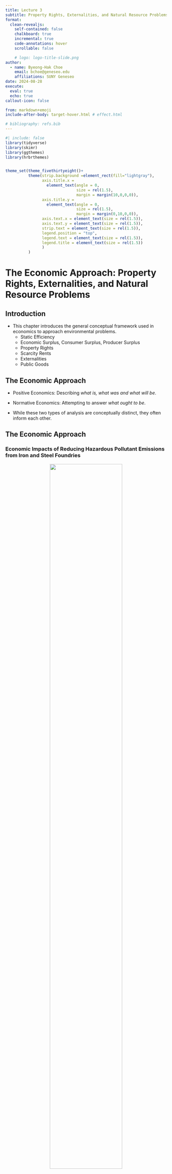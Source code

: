 ```yaml
---
title: Lecture 3
subtitle: Property Rights, Externalities, and Natural Resource Problems
format:
  clean-revealjs:
    self-contained: false
    chalkboard: true
    incremental: true
    code-annotations: hover
    scrollable: false

    # logo: logo-title-slide.png
author:
  - name: Byeong-Hak Choe
    email: bchoe@geneseo.edu
    affiliations: SUNY Geneseo
date: 2024-08-28
execute: 
  eval: true
  echo: true
callout-icon: false

from: markdown+emoji
include-after-body: target-hover.html # effect.html

# bibliography: refs.bib
---
```



```r
#| include: false
library(tidyverse)
library(skimr)
library(ggthemes)
library(hrbrthemes)


theme_set(theme_fivethirtyeight()+
          theme(strip.background =element_rect(fill="lightgray"),
                axis.title.x = 
                  element_text(angle = 0,
                               size = rel(1.5),
                               margin = margin(10,0,0,0)),
                axis.title.y = 
                  element_text(angle = 0,
                               size = rel(1.5),
                               margin = margin(0,10,0,0)),
                axis.text.x = element_text(size = rel(1.5)),
                axis.text.y = element_text(size = rel(1.5)),
                strip.text = element_text(size = rel(1.5)),
                legend.position = "top",
                legend.text = element_text(size = rel(1.5)),
                legend.title = element_text(size = rel(1.5))
                )
          )
```




# The Economic Approach: Property Rights, Externalities, and Natural Resource Problems {background-color="#1c4982"}


## Introduction

- This chapter introduces the general conceptual framework used in economics to approach environmental problems.
  - Static Efficiency
  - Economic Surplus, Consumer Surplus, Producer Surplus
  - Property Rights
  - Scarcity Rents
  - Externalities
  - Public Goods



## The Economic Approach

- Positive Economics: Describing *what is, what was and what will be*.

- Normative Economics: Attempting to answer *what ought to be*.

- While these two types of analysis are conceptually distinct, they often inform each other. 


## The Economic Approach
### Economic Impacts of Reducing Hazardous Pollutant Emissions from Iron and Steel Foundries

<div style="text-align: center; width: 80%; margin: auto;">
  <img src="https://bcdanl.github.io/lec_figs/iron-steel-polution.png" style="width: 75%; margin-bottom: -20px;">
  <p style="font-weight: bold;"></p>
</div>

- The U.S. Environmental Protection Agency (EPA) developed a "control technology standard" to reduce hazardous air pollutant emissions from iron and steel foundries.

- How large would the impacts of the standard on production cost at affected facilities?



## The Economic Approach
### Economic Impacts of Reducing Hazardous Pollutant Emissions from Iron and Steel Foundries

- The rule would increase production costs by $21.73 million annually for existing sources.

- The analysis projected small price increases: 0.1% for iron castings and 0.05% for steel castings.

- Iron foundries using cupola furnaces and consumers of iron foundry products would experience the primary impact.

- The analysis showed the impacts were below the $100 million threshold, avoiding the need for an extensive review by the Office of Management and Budget.

- The findings helped reduce opposition by demonstrating the minimal expected economic impacts.



<!-- - The positive analysis helped shape a more informed and efficient policy decision by providing a clear picture of the economic consequences without dictating whether the policy should or should not be implemented.  -->

<!-- This demonstrates that even though positive analysis doesn’t directly address the desirability of a policy, it is instrumental in the overall decision-making process by clarifying the likely outcomes of different actions. -->


## Economic Efficiency
### Static Efficiency
$$
\text{(Economic Surplus)} \,=\, \text{(Consumer Surplus)} \,+\, \text{(Producer Surplus)}
$$

- An allocation of resources satisfies the **static efficiency** criterion if the economic surplus derived from those resources is maximized by that allocation.




## Economic Efficiency
### Consumer Surplus (CS)


<div style="text-align: center; width: 80%; margin: auto;">
  <img src="https://bcdanl.github.io/lec_figs/tl-fig2-1.png" style="width: 85%; margin-bottom: -20px;">
  <p style="font-weight: bold;"></p>
</div>

- CS is the value that consumers receive from an allocation minus what it costs them.
  
- CS is measured as the area under the demand curve minus the consumer’s cost.
  - Why?


## Economic Efficiency
### Producer Surplus (PS)


<div style="text-align: center; width: 80%; margin: auto;">
  <img src="https://bcdanl.github.io/lec_figs/tl-fig2-2.png" style="width: 85%; margin-bottom: -20px;">
  <p style="font-weight: bold;"></p>
</div>

- PS is the difference between the amount that a seller receives minus what the seller would be willing to accept for the good

- PS is the area under the price line that lies above the supply curve.
  - Why?


## Economic Efficiency
### Review on MC/MB curves


:::: {.panel-tabset}



## MB and Demand
- In a perfectly competitive market, a marginal benefit ($MB$) curve is essentially synonymous with a demand curve.
  - Each point on the demand curve represents the maximum price a consumer is willing to pay for a specific quantity of the good. 
  - This willingness to pay is directly related to the $MB$ of the next unit of the good.
  - Consumers are willing to buy an additional unit of a good only if the $MB$ of that unit is greater than or equal to its price.
  - The $MB$ curve shows how many units consumers are willing to purchase at each price, which is the *demand* curve.


## MC and Supply
- In a perfectly competitive market, a firm's marginal cost ($MC$) curve can be thought of as its supply curve:
  - $MC$ is a cost of producing one more unit of a good.
  - Firms aim to maximize profit by producing where $MC$ equals marginal revenue ($MR$). 
  - The market price ($P$) that a firm can charge for its product is determined by the market and is equal to its $MR$.
  - Therefore, the firms produce the quantity where $MC$ equals $P$.
    - The $MC$ curve directly determines how much the firms will *supply* at any given price. 

::::


## Property Rights
### Property Rights and Efficient Market Allocations

- **Property rights** refers to a bundle of entitlements defining the owner’s rights, privileges, and limitations for use of the resource.
  - Can be vested in individuals, firms, or the state.
  - Understanding property rights allows us to better understand how natural resource problems arise from government and market allocations.



## Property Rights
### Efficient Property Right Structures

- **Exclusivity**: All the benefits and costs should only accrue to the owner.

- **Transferability**: Property rights should be transferred to others.

- **Enforceability**: Property rights should be secure from seizure or encroachment.



## Property Rights
### Efficient Property Right Structures


<div style="text-align: center; width: 80%; margin: auto;">
  <img src="https://bcdanl.github.io/lec_figs/tl-fig2-3.png" style="width: 85%; margin-bottom: -20px;">
  <p style="font-weight: bold;"></p>
</div>

- In a system with well-defined property rights and competitive markets in which to sell those rights, the actions of self-interested individuals will result in an efficient equilibrium.


## Property Rights
### Water Rights in Agriculture

<div style="text-align: center; width: 80%; margin: auto;">
  <img src="https://bcdanl.github.io/lec_figs/water-property-right-ag.png" style="width: 55%; margin-bottom: -20px;">
  <p style="font-weight: bold;"></p>
</div>

- Consider a region where water is a *scarce* natural resource, and there are well-defined property rights for water usage, particularly among farmers in agricultural production. 
- In this region, a competitive market exists where these water rights can be bought and sold.


	<!-- •	Scenario: Consider a region where water is a scarce natural resource, and there are well-defined property rights for water usage, particularly among farmers in agricultural production. In this region, a competitive market exists where these water rights can be bought and sold. -->

## Property Rights
### Water Rights in Agriculture	

- Producers
  - Farmers hold water rights and aim to maximize their surplus by using water efficiently to grow crops that yield the highest profit. 
  - If a particular farmer finds that selling a portion of their water rights in the market would yield a higher return than using that water for low-value crops, they may choose to sell.
  
- Consumers:
  - Other farmers or industries in the region, needing water for higher-value crops or more profitable uses, are willing to buy water rights. 
  - They seek to maximize their surplus by obtaining water that enables them to produce more efficiently or profitably.

- Market Outcome:
  - The price of water rights reflects the supply and demand for water.
  - As self-interested farmers sell or buy water rights based on their own profit-maximizing decisions, water is allocated to its most valuable use.

## Property Rights
### PS, Scarcity Rent, and Long-Run Competitive Equilibrium

- In the short-run, 
$$
\overbrace{PS}^{\text{Producer}\\\,\text{ Surplus}} \,=\, \overbrace{\Pi}^{\text{Profits}} + \overbrace{FC}^{\text{Fixed}\\\,\text{Cost}}
$$
- This is because:
$$
\begin{align}
\overbrace{\Pi}^{\text{Profits}} &\,=\, \overbrace{TR}^{\text{Total Revenue}} \,–\, \overbrace{VC}^{\text{Variable}\\\;\;\text{Cost}} \,–\, \overbrace{FC}^{\text{Fixed}\\\,\text{Cost}}\\
\quad\\
\underbrace{PS}_{\text{Producer}\\\,\text{ Surplus}} &\,=\, \underbrace{TR}_{\text{Total Revenue}} \,–\, \underbrace{VC}_{\text{Variable}\\\;\;\text{Cost}}
\end{align}
$$

- Thus, $PS \,=\, \Pi + FC$ in the short-run.


## Property Rights
### PS, Scarcity Rent, and Long-Run Competitive Equilibrium

- In the long run,
$$
\overbrace{PS}^{\text{Producer}\\\,\text{ Surplus}} \,=\, \overbrace{\Pi}^{\text{Profit}} \,+\, \text{(Rent)}
$$

- $\text{Rent}$: return to scarce inputs owned by the producer.
- Under perfect competition, 
  - Long-run profits equal zero;
  - Any $PS$ in natural resource industries in the long-run  equal rent.

- This $PS$ in long-run equilibrium is called **scarcity rent**.
  - Cannot be eliminated by competition due to scarcity of natural resources.



## Property Rights
### Scarcity Rents in New England Fisheries

<div style="text-align: center; width: 80%; margin: auto;">
  <img src="https://bcdanl.github.io/lec_figs/new-england-fisheries.jpeg" style="width: 85%; margin-bottom: -20px;">
  <p style="font-weight: bold;"></p>
</div>


- Data suggest that fishing off the New England coast would need be reduced by about 70% to eliminate overfishing and achieve an efficient harvest.

- This would generate a scarcity rent of about $130 million.

- If this were collected by the government, it would be sufficient to compensate those boats put out of business due to fishing restrictions.

## Externalities as a Source of Market Failure
### Steel Mill and Hotel Resort by a River


<div style="text-align: center; width: 80%; margin: auto;">
  <img src="https://bcdanl.github.io/lec_figs/steel-resort-externality.png" style="width: 75%; margin-bottom: -20px;">
  <p style="font-weight: bold;"></p>
</div>

- If these two facilities have different owners, an efficient use of the water is not likely to result.
  - Why?
  


## Externalities as a Source of Market Failure
### Steel Mill and Hotel Resort by a River

- Because the steel plant does not bear the cost of reduced business at the resort resulting from waste being dumped into the river, it does not consider that cost.

- **Externalities** exist whenever the welfare of some agent, typically firm or household, depends not only on his or her activities, but also on activities under the control of some other agent.





## Externalities as a Source of Market Failure
### Steel Mill and Hotel Resort by a River


<div style="text-align: center; width: 80%; margin: auto;">
  <img src="https://bcdanl.github.io/lec_figs/tl-fig2-4.png" style="width: 80%; margin-bottom: -20px;">
  <p style="font-weight: bold;"></p>
</div>


- Steel production produces pollution as well as steel. 

- $MC_{p}$: the private marginal cost of producing the steel. 
- $MC_{s}$: the social marginal cost
  - Because society (including both the resort and the steel mill) considers both the cost of pollution and the cost of producing the steel, $MC_{s}$ includes both.




## Externalities as a Source of Market Failure
### Steel Mill and Hotel Resort by a River


<div style="text-align: center; width: 80%; margin: auto;">
  <img src="https://bcdanl.github.io/lec_figs/tl-fig2-4.png" style="width: 80%; margin-bottom: -20px;">
  <p style="font-weight: bold;"></p>
</div>

- How much would the steel mill produce in the competitive market?

- How much level of steel production is desirable to the society?

- If $Q^{*} \neq Q_{m}$, what would be the loss in net benefits to the society? 


## Externalities as a Source of Market Failure
### Steel Mill and Hotel Resort by a River

<div style="text-align: center; width: 80%; margin: auto;">
  <img src="https://bcdanl.github.io/lec_figs/tl-fig2-4.png" style="width: 67%; margin-bottom: -20px;">
  <p style="font-weight: bold;"></p>
</div>

- The output of the commodity is too large.
- Too much pollution is produced.
- The prices of products responsible for pollution are too low.
- As long as the costs are external, no incentives to search for ways to yield less pollution per unit of output are introduced by the market.
- Recycling and reuse of the polluting substances are discouraged due to the cheap external cost.




